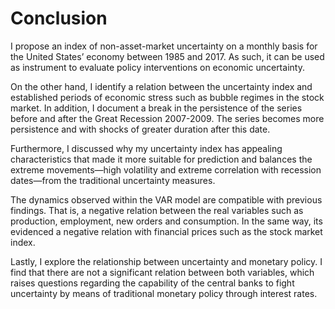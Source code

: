 # Conclusion {-}

I propose an index of non-asset-market uncertainty on a monthly basis for the United States' economy between 1985 and 2017. As such, it can be used as instrument to evaluate policy interventions on economic uncertainty. 

On the other hand, I identify a relation between the uncertainty index and established periods of economic stress such as bubble regimes in the stock market. In addition, I document a break in the persistence of the series before and after the Great Recession 2007-2009. The series becomes more persistence and with shocks of greater duration after this date.

Furthermore, I discussed why my uncertainty index has appealing characteristics that made it more suitable for prediction and balances the extreme movements---high volatility and extreme correlation with recession dates---from the traditional uncertainty measures.

The dynamics observed within the VAR model are compatible with previous findings. That is, a negative relation between the real variables such as production, employment, new orders and consumption. In the same way, its evidenced a negative relation with financial prices such as the stock market index. 

Lastly, I explore the relationship between uncertainty and monetary policy. I find that there are not a significant relation between both variables, which raises questions regarding the capability of the central banks to fight uncertainty by means of traditional monetary policy through interest rates.
